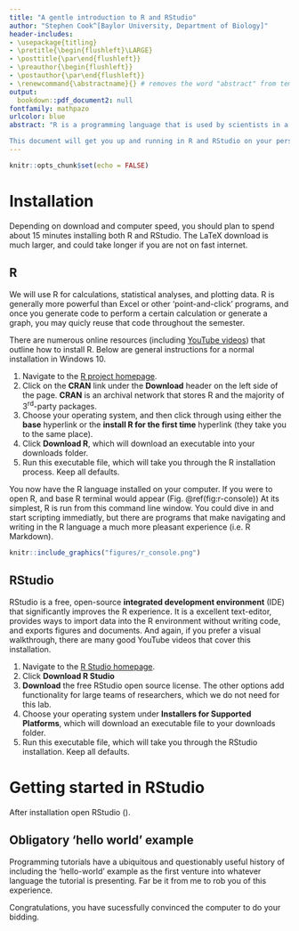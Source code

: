 ```yaml
---
title: "A gentle introduction to R and RStudio"
author: "Stephen Cook^[Baylor University, Department of Biology]"
header-includes:
- \usepackage{titling}
- \pretitle{\begin{flushleft}\LARGE}
- \posttitle{\par\end{flushleft}}
- \preauthor{\begin{flushleft}}
- \postauthor{\par\end{flushleft}}
- \renewcommand{\abstractname}{} # removes the word "abstract" from template
output:
  bookdown::pdf_document2: null
fontfamily: mathpazo
urlcolor: blue
abstract: "R is a programming language that is used by scientists in a wide variety of fields. It is open source (free to use and driven by community development) and installable on all major operating systems. RStudio is a separate installation from the R language, and is a desktop program that provides a graphical wrapper to the R language. The technical term for this type of program is *integrated development environment* (IDE), and it makes life much easier when using R.

This document will get you up and running in R and RStudio on your personal machine. You will need installation permission on your computer (if installing on your home computer you will almost certainly have this)."
---
```


```r
knitr::opts_chunk$set(echo = FALSE)
```

# Installation

Depending on download and computer speed, you should plan to spend about 15 minutes installing both R and RStudio. The LaTeX download is much larger, and could take longer if you are not on fast internet. 

## R

We will use R for calculations, statistical analyses, and plotting data. R is generally more powerful than Excel or other 'point-and-click' programs, and once you generate code to perform a certain calculation or generate a graph, you may quicly reuse that code throughout the semester.

There are numerous online resources (including [YouTube videos](https://youtu.be/d-u_7vdag-0)) that outline how to install R. Below are general instructions for a normal installation in Windows 10.

1. Navigate to the [R project homepage](https://www.r-project.org).
2. Click on the **CRAN** link under the **Download** header on the left side of the page. **CRAN** is an archival network that stores R and the majority of 3^rd^-party packages.
3. Choose your operating system, and then click through using either the **base** hyperlink or the **install R for the first time** hyperlink (they take you to the same place).
4. Click **Download R**, which will download an executable into your downloads folder.
5. Run this executable file, which will take you through the R installation process. Keep all defaults.

You now have the R language installed on your computer. If you were to open R, and base R terminal would appear (Fig. \@ref(fig:r-console)) At its simplest, R is run from this command line window. You could dive in and start scripting immediatly, but there are programs that make navigating and writing in the R language a much more pleasant experience (i.e. R Markdown). 

```r
knitr::include_graphics("figures/r_console.png")
```


## RStudio

RStudio is a free, open-source **integrated development environment** (IDE) that significantly improves the R experience. It is a excellent text-editor, provides ways to import data into the R environment without writing code, and exports figures and documents. And again, if you prefer a visual walkthrough, there are many good YouTube videos that cover this installation.

1. Navigate to the [R Studio homepage](https://www.rstudio.com/). 
2. Click **Download R Studio**
3. **Download** the free RStudio open source license. The other options add functionality for large teams of researchers, which we do not need for this lab.
4. Choose your operating system under **Installers for Supported Platforms**, which will download an executable file to your downloads folder.
5. Run this executable file, which will take you through the RStudio installation. Keep all defaults.

# Getting started in RStudio

After installation open RStudio ().



## Obligatory 'hello world' example

Programming tutorials have a ubiquitous and questionably useful history of including the 'hello-world' example as the first venture into whatever language the tutorial is presenting. Far be it from me to rob you of this experience. 


Congratulations, you have sucessfully convinced the computer to do your bidding.
